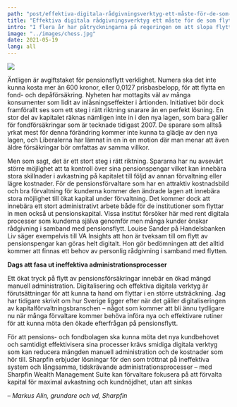 ```yaml
---
path: "post/effektiva-digitala-rådgivningsverktyg-ett-måste-för-de-som-flyttar-pensionspengar"
title: "Effektiva digitala rådgivningsverktyg ett måste för de som flyttar pensionspengar"
intro: "I flera år har påtryckningarna på regeringen om att slopa flyttavgiften på pensionsförsäkringar varit stora. Nu har förslaget äntligen blivit verklighet, och från den 1 april 2021 får det inte längre kosta stora summor för pensionssparare att flytta sina försäkringspengar. I och med ökad efterfrågan på flytt av pensionspengar behöver många kapitalförvaltare och försäkringsrådgivare nu se över sina interna administrativa processer, menar Markus Alin, vd på Sharpfin. "
image: "../images/chess.jpg"
date: 2021-05-19
lang: all
---
```


![](../images/chess.jpg)


Äntligen är avgiftstaket för pensionsflytt verklighet. Numera ska det inte kunna kosta mer än 600 kronor, eller 0,0127 prisbasbelopp, för att flytta en fond- och depåförsäkring. Nyheten har mottagits väl av många konsumenter som lidit av inlåsningseffekter i årtionden. Initiativet bör dock framförallt ses som ett steg i rätt riktning snarare än en perfekt lösning. En stor del av kapitalet räknas nämligen inte in i den nya lagen, som bara gäller för fondförsäkringar som är tecknade tidigast 2007. De sparare som alltså yrkat mest för denna förändring kommer inte kunna ta glädje av den nya lagen, och Liberalerna har lämnat in en in en motion där man menar att även äldre försäkringar bör omfattas av samma villkor.


Men som sagt, det är ett stort steg i rätt riktning. Spararna har nu avsevärt större möjlighet att ta kontroll över sina pensionspengar vilket kan innebära stora skillnader i avkastning på kapitalet till följd av annan förvaltning eller lägre kostnader. För de pensionsförvaltare som har en attraktiv kostnadsbild och bra förvaltning för kunderna kommer den ändrade lagen att innebära stora möjlighet till ökat kapital under förvaltning. Det kommer dock att innebära ett stort administrativt arbete både för de institutioner som flyttar in men också ut pensionskapital. Vissa institut försöker här med rent digitala processer som kunderna själva genomför men många kunder önskar rådgivning i samband med pensionsflytt. Louise Sander på Handelsbanken Liv säger exempelvis till VA Insights att hon är tveksam till om flytt av pensionspengar kan göras helt digitalt. Hon gör bedömningen att det alltid kommer att finnas ett behov av personlig rådgivning i samband med flytten.


**Dags att fasa ut ineffektiva administrationsprocesser**

Ett ökat tryck på flytt av pensionsförsäkringar innebär en ökad mängd manuell administration. Digitalisering och effektiva digitala verktyg är förutsättningar för att kunna ta hand om flyttar i en större utsträckning. Jag har tidigare skrivit om hur Sverige ligger efter när det gäller digitaliseringen av kapitalförvaltningsbranschen – något som kommer att bli ännu tydligare nu när många förvaltare kommer behöva införa nya och effektivare rutiner för att kunna möta den ökade efterfrågan på pensionsflytt.


För att pensions- och fondbolagen ska kunna möta det nya kundbehovet och samtidigt effektivisera sina processer krävs smidiga digitala verktyg som kan reducera mängden manuell administration och de kostnader som hör till. Sharpfin erbjuder lösningar för den som tröttnat på ineffektiva system och långsamma, tidskrävande administrationsprocesser – med Sharpfin Wealth Management Suite kan förvaltare fokusera på att förvalta kapital för maximal avkastning och kundnöjdhet, utan att sinkas

*– Markus Alin, grundare och vd, Sharpfin*

